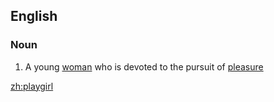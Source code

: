 ==English==

===Noun===
{{en-noun}}

# A young [[woman]] who is devoted to the pursuit of [[pleasure]]

[[zh:playgirl]]